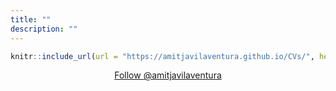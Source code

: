 ```yaml
---
title: ""
description: ""
---
```


<style>
    p {text-align: justify;}
</style>

<head>
  <!-- Place this tag in your head or just before your close body tag. -->
  <script async defer src="https://buttons.github.io/buttons.js"></script>
</head>

```r
knitr::include_url(url = "https://amitjavilaventura.github.io/CVs/", height = "800px")
```


<center>
<!-- Follow me button -->
<a class="github-button" href="https://github.com/amitjavilaventura" data-size="large" data-show-count="true" aria-label="Follow @amitjavilaventura on GitHub">Follow @amitjavilaventura</a>
</center>